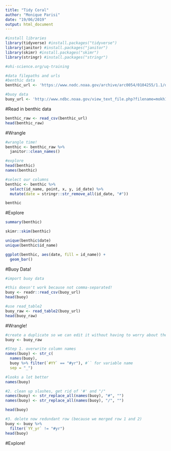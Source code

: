 ```yaml
---
title: "Tidy Coral"
author: "Monique Parisi"
date: "19/06/2019"
output: html_document
---
```


```r
#install libraries 
library(tidyverse) #install.packages("tidyverse")
library(janitor) #install.packages("janitor")
library(skimr) #install.packages("skimr")
library(stringr) #install.packages("stringr")

#ohi-science.org/uq-training

#data filepaths and urls
#benthic data
benthic_url <- 'https://www.nodc.noaa.gov/archive/arc0054/0104255/1.1/data/0-data/cd08/100308OaAla03m.CSV'

#buoy data
buoy_url <- 'http://www.ndbc.noaa.gov/view_text_file.php?filename=mokh1h2010.txt.gz&dir=data/historical/stdmet/'

```

#Read in benthic data

```r
benthic_raw <- read_csv(benthic_url)
head(benthic_raw)
```

#Wrangle

```r
#wrangle time! 
benthic <- benthic_raw %>% 
  janitor::clean_names()

#explore
head(benthic)
names(benthic)

#select our columns
benthic <- benthic %>% 
  select(id_name, point, x, y, id_date) %>% 
  mutate(date = stringr::str_remove_all(id_date, "#"))

benthic
```

#Explore

```r
summary(benthic)

skimr::skim(benthic)

unique(benthic$date)
unique(benthic$id_name)

ggplot(benthic, aes(date, fill = id_name)) +
  geom_bar()

```

#Buoy Data!

```r
#import buoy data

#this doesn't work because not comma-separated! 
buoy <- readr::read_csv(buoy_url)
head(buoy)

#use read_table2
buoy_raw <- read_table2(buoy_url)
head(buoy_raw)

```

#Wrangle!

```r
#create a duplicate so we can edit it without having to worry about the raw data
buoy <- buoy_raw

#Step 1. overwrite column names
names(buoy) <- str_c(
  names(buoy),
  buoy %>% filter(`#YY` == "#yr"), #`` for variable name 
  sep = "_")

#looks a lot better
names(buoy)

#2. clean up slashes, get rid of '#' and "/"
names(buoy) <- str_replace_all(names(buoy), "#", "")
names(buoy) <- str_replace_all(names(buoy), "/", "")

head(buoy)

#3. delete now redundant row (because we merged row 1 and 2)
buoy <- buoy %>% 
  filter(`YY_yr` != "#yr")
head(buoy)
```

#Explore!




